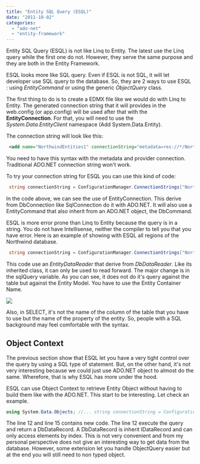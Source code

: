 ```yaml
---
title: "Entity SQL Query (ESQL)"
date: "2011-10-02"
categories: 
  - "ado-net"
  - "entity-framework"
---
```


Entity SQL Query (ESQL) is not like Linq to Entity. The latest use the Linq query while the first one do not. However, they serve the same purpose and they are both in the Entity Framework.

ESQL looks more like SQL query. Even if ESQL is not SQL, it will let developer use SQL query to the database. So, they are 2 ways to use ESQL : using _EntityCommand_ or using the generic _ObjectQuery_ class.

The first thing to do is to create a EDMX file like we would do with Linq to Entity. The generated connection string that it will provides in the web.config (or app.config) will be used after that with the **EntityConnection**. For that, you will need to use the _System.Data.EntityClient_ namespace (Add System.Data.Entity).

The connection string will look like this: 
```xml
 <add name="NorthwindEntities1" connectionString="metadata=res://*/NorthwindModel.csdl|res://*/NorthwindModel.ssdl|res://*/NorthwindModel.msl;provider=System.Data.SqlClient;provider connection string=&quot;Data Source=PATRICK-PC\\SQLEXPRESS;Initial Catalog=Northwind;Integrated Security=True;MultipleActiveResultSets=True&quot;" providerName="System.Data.EntityClient" /></connectionStrings> 
```


You need to have this syntax with the metadata and provider connection. Traditional ADO.NET connection string won't work.

To try your connection string for ESQL you can use this kind of code:


```csharp
 string connectionString = ConfigurationManager.ConnectionStrings["NorthwindEntities1"].ConnectionString; using (EntityConnection conn = new EntityConnection(connectionString)) { conn.Open(); System.Diagnostics.Debug.WriteLine("Connected"); conn.Close(); } 
```

In the code above, we can see the use of EntityConnection. This derive from DbConnection like SqlConnection do it with ADO.NET. It will also use a EntityCommand that also inherit from an ADO.NET object, the DbCommand.

ESQL is more error prone than Linq to Entity because the query is in a string. You do not have Intellisense, neither the compiler to tell you that you have error. Here is an example of showing with ESQL all regions of the Northwind database.


```csharp
 string connectionString = ConfigurationManager.ConnectionStrings["NorthwindEntities1"].ConnectionString; using (EntityConnection conn = new EntityConnection(connectionString)) { conn.Open(); string sqlQuery = @"SELECT reg.RegionId , reg.RegionDescription FROM NorthwindEntities1.Region as reg"; using (EntityCommand command = new EntityCommand(sqlQuery, conn)) { var reader = command.ExecuteReader(System.Data.CommandBehavior.SequentialAccess); while (reader.Read()) { System.Diagnostics.Debug.WriteLine(reader["RegionId"] + " : " + reader["RegionDescription"]); } } conn.Close(); } 
```

This code use an _EntityDataReader_ that derive from _DbDataReader_. Like its inherited class, it can only be used to read forward. The major change is in the sqlQuery variable. As you can see, it does not do it's query against the table but against the Entity Model. You have to use the Entity Container Name.

![](images/entitycontainername.png)

Also, in SELECT, it's not the name of the column of the table that you have to use but the name of the property of the entity. So, people with a SQL background may feel comfortable with the syntax.

## Object Context

The previous section show that ESQL let you have a very tight control over the query by using a SQL type of statement. But, on the other hand, it's not very interesting because we could just use ADO.NET object to almost do the same. Wherefore, that is why ESQL has more under the hood.

ESQL can use Object Context to retrieve Entity Object without having to build them like with the ADO.NET. This start to be interesting. Let check an example.

```csharp
using System.Data.Objects; //... string connectionString = ConfigurationManager.ConnectionStrings["NorthwindEntities1"].ConnectionString; using (EntityConnection conn = new EntityConnection(connectionString)) { using (ObjectContext objectContext = new ObjectContext(connectionString)) { objectContext.Connection.Open(); string sqlQuery = @"SELECT reg.RegionId , reg.RegionDescription FROM NorthwindEntities1.Region as reg"; var allRegions = new ObjectQuery<DbDataRecord>(sqlQuery, objectContext).ToList(); foreach (var region in allRegions) { System.Diagnostics.Debug.WriteLine(region.GetInt32(0) + " : " + region.GetString(1)); } objectContext.Connection.Close(); } } 
```

The line 12 and line 15 contains new code. The line 12 execute the query and return a DbDataRecord. A DbDataRecord is inherit IDataRecord and can only access elements by index. This is not very convenient and from my personal perspective does not give an interesting way to get data from the database. However, some extension let you handle ObjectQuery easier but at the end you will still need to non typed object.
